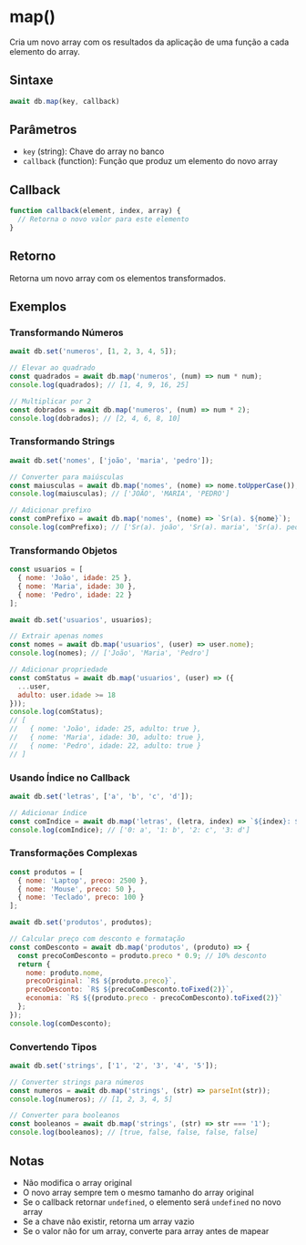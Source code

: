 
# map()

Cria um novo array com os resultados da aplicação de uma função a cada elemento do array.

## Sintaxe

```javascript
await db.map(key, callback)
```

## Parâmetros

- `key` (string): Chave do array no banco
- `callback` (function): Função que produz um elemento do novo array

## Callback

```javascript
function callback(element, index, array) {
  // Retorna o novo valor para este elemento
}
```

## Retorno

Retorna um novo array com os elementos transformados.

## Exemplos

### Transformando Números

```javascript
await db.set('numeros', [1, 2, 3, 4, 5]);

// Elevar ao quadrado
const quadrados = await db.map('numeros', (num) => num * num);
console.log(quadrados); // [1, 4, 9, 16, 25]

// Multiplicar por 2
const dobrados = await db.map('numeros', (num) => num * 2);
console.log(dobrados); // [2, 4, 6, 8, 10]
```

### Transformando Strings

```javascript
await db.set('nomes', ['joão', 'maria', 'pedro']);

// Converter para maiúsculas
const maiusculas = await db.map('nomes', (nome) => nome.toUpperCase());
console.log(maiusculas); // ['JOÃO', 'MARIA', 'PEDRO']

// Adicionar prefixo
const comPrefixo = await db.map('nomes', (nome) => `Sr(a). ${nome}`);
console.log(comPrefixo); // ['Sr(a). joão', 'Sr(a). maria', 'Sr(a). pedro']
```

### Transformando Objetos

```javascript
const usuarios = [
  { nome: 'João', idade: 25 },
  { nome: 'Maria', idade: 30 },
  { nome: 'Pedro', idade: 22 }
];

await db.set('usuarios', usuarios);

// Extrair apenas nomes
const nomes = await db.map('usuarios', (user) => user.nome);
console.log(nomes); // ['João', 'Maria', 'Pedro']

// Adicionar propriedade
const comStatus = await db.map('usuarios', (user) => ({
  ...user,
  adulto: user.idade >= 18
}));
console.log(comStatus);
// [
//   { nome: 'João', idade: 25, adulto: true },
//   { nome: 'Maria', idade: 30, adulto: true },
//   { nome: 'Pedro', idade: 22, adulto: true }
// ]
```

### Usando Índice no Callback

```javascript
await db.set('letras', ['a', 'b', 'c', 'd']);

// Adicionar índice
const comIndice = await db.map('letras', (letra, index) => `${index}: ${letra}`);
console.log(comIndice); // ['0: a', '1: b', '2: c', '3: d']
```

### Transformações Complexas

```javascript
const produtos = [
  { nome: 'Laptop', preco: 2500 },
  { nome: 'Mouse', preco: 50 },
  { nome: 'Teclado', preco: 100 }
];

await db.set('produtos', produtos);

// Calcular preço com desconto e formatação
const comDesconto = await db.map('produtos', (produto) => {
  const precoComDesconto = produto.preco * 0.9; // 10% desconto
  return {
    nome: produto.nome,
    precoOriginal: `R$ ${produto.preco}`,
    precoDesconto: `R$ ${precoComDesconto.toFixed(2)}`,
    economia: `R$ ${(produto.preco - precoComDesconto).toFixed(2)}`
  };
});
console.log(comDesconto);
```

### Convertendo Tipos

```javascript
await db.set('strings', ['1', '2', '3', '4', '5']);

// Converter strings para números
const numeros = await db.map('strings', (str) => parseInt(str));
console.log(numeros); // [1, 2, 3, 4, 5]

// Converter para booleanos
const booleanos = await db.map('strings', (str) => str === '1');
console.log(booleanos); // [true, false, false, false, false]
```

## Notas

- Não modifica o array original
- O novo array sempre tem o mesmo tamanho do array original
- Se o callback retornar `undefined`, o elemento será `undefined` no novo array
- Se a chave não existir, retorna um array vazio
- Se o valor não for um array, converte para array antes de mapear
